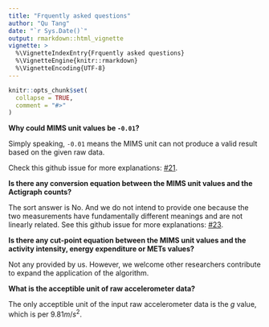 ```yaml
---
title: "Frquently asked questions"
author: "Qu Tang"
date: "`r Sys.Date()`"
output: rmarkdown::html_vignette
vignette: >
  %\VignetteIndexEntry{Frquently asked questions}
  %\VignetteEngine{knitr::rmarkdown}
  %\VignetteEncoding{UTF-8}
---
```


```r
knitr::opts_chunk$set(
  collapse = TRUE,
  comment = "#>"
)
```

**Why could MIMS unit values be `-0.01`?**

Simply speaking, `-0.01` means the MIMS unit can not produce a valid result based on the given raw data.

Check this github issue for more explanations: [#21](https://github.com/mHealthGroup/MIMSunit/issues/21).

**Is there any conversion equation between the MIMS unit values and the Actigraph counts?**

The sort answer is No. And we do not intend to provide one because the two measurements have fundamentally different meanings and are not linearly related. See this github issue for more explanations: [#23](https://github.com/mHealthGroup/MIMSunit/issues/23).
    
**Is there any cut-point equation between the MIMS unit values and the activity intensity, energy expenditure or METs values?**

Not any provided by us. However, we welcome other researchers contribute to expand the application of the algorithm.

**What is the acceptible unit of raw accelerometer data?**

The only acceptible unit of the input raw accelerometer data is the $g$ value, which is per $9.81 m/s^2$.
